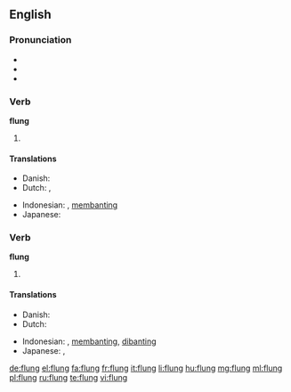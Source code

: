 ==English==

===Pronunciation===
* {{IPA|/ˈflʌŋ/}}
* {{audio|en-us-flung.ogg|Audio (US)}}
* {{rhymes|ʌŋ}}

===Verb===
'''flung'''

# {{en-simple past of|fling}}

====Translations====
{{trans-top|past tense of ''to fling''}}
* Danish: {{t|da|kastede}}
* Dutch: {{t+|nl|smeet}}, {{t+|nl|smeten}}
{{trans-mid}}
* Indonesian: {{t+|id|banting}}, [[banting|membanting]]
* Japanese: {{t|ja|投げた|tr=[[なげた]], nageta}}
{{trans-bottom}}

===Verb===
'''flung'''

# {{past participle of|fling|lang=en}}

====Translations====
{{trans-top|past participle of ''to fling''}}
* Danish: {{t|da|kastet}}
* Dutch: {{t+|nl|gesmeten}}
{{trans-mid}}
* Indonesian: {{t+|id|banting}}, [[banting|membanting]], [[banting|dibanting]]
* Japanese: {{t|ja|投げた|tr=[[なげた]], nageta}}, {{t|ja|投げられた|tr=[[なげられた]], nagerareta}}
{{trans-bottom}}

[[de:flung]]
[[el:flung]]
[[fa:flung]]
[[fr:flung]]
[[it:flung]]
[[li:flung]]
[[hu:flung]]
[[mg:flung]]
[[ml:flung]]
[[pl:flung]]
[[ru:flung]]
[[te:flung]]
[[vi:flung]]